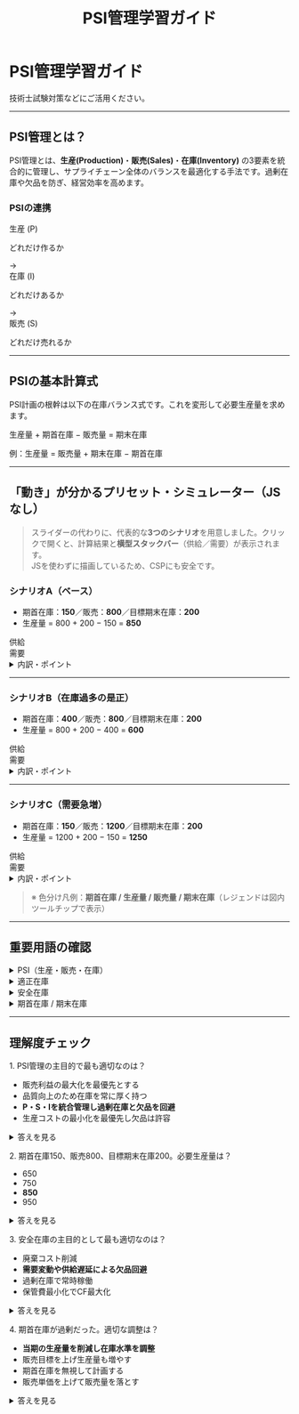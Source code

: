 ﻿---
title: "PSI管理学習ガイド"
description: "Production・Sales・Inventory を統合して最適化するための基礎とシミュレーター"
tags: ["PSI", "生産管理", "在庫", "販売計画"]
exam: "engineer"
status: published
---

# PSI管理学習ガイド

技術士試験対策などにご活用ください。

---

## PSI管理とは？

PSI管理とは、**生産(Production)**・**販売(Sales)**・**在庫(Inventory)** の3要素を統合的に管理し、サプライチェーン全体のバランスを最適化する手法です。過剰在庫や欠品を防ぎ、経営効率を高めます。

<div className="mt-6">
  <h3 className="font-semibold text-lg mb-3">PSIの連携</h3>
  <div className="flex flex-col md:flex-row items-center justify-around bg-slate-200 p-4 rounded-lg text-center">
    <div className="p-4 rounded-lg bg-blue-100 text-blue-800 w-40 mb-2 md:mb-0">
      <span className="font-bold text-xl">生産 (P)</span>
      <p className="text-sm">どれだけ作るか</p>
    </div>
    <div className="text-2xl font-mono text-slate-500 mx-4">→</div>
    <div className="p-4 rounded-lg bg-green-100 text-green-800 w-40 mb-2 md:mb-0">
      <span className="font-bold text-xl">在庫 (I)</span>
      <p className="text-sm">どれだけあるか</p>
    </div>
    <div className="text-2xl font-mono text-slate-500 mx-4">→</div>
    <div className="p-4 rounded-lg bg-amber-100 text-amber-800 w-40">
      <span className="font-bold text-xl">販売 (S)</span>
      <p className="text-sm">どれだけ売れるか</p>
    </div>
  </div>
</div>

---

## PSIの基本計算式

PSI計画の根幹は以下の在庫バランス式です。これを変形して必要生産量を求めます。

<div className="bg-slate-100 p-4 rounded-lg text-center">
  <p className="text-lg md:text-xl font-mono text-slate-700 tracking-tight">
    生産量 + 期首在庫 − 販売量 = 期末在庫
  </p>
</div>

<p className="mt-4 text-sm text-slate-600">
  例：<span className="font-mono">生産量 = 販売量 + 期末在庫 − 期首在庫</span>
</p>

---

## 「動き」が分かるプリセット・シミュレーター（JSなし）

> スライダーの代わりに、代表的な**3つのシナリオ**を用意しました。クリックで開くと、計算結果と**横型スタックバー**（供給／需要）が表示されます。  
> JSを使わずに描画しているため、CSPにも安全です。

### シナリオA（ベース）
- 期首在庫：**150**／販売：**800**／目標期末在庫：**200**  
- 生産量 = 800 + 200 − 150 = **850**

<div className="grid grid-cols-1 md:grid-cols-[80px_1fr] gap-3 my-3">
  <div className="text-sm text-right text-slate-600 md:self-center">供給</div>
  <div className="h-6 rounded overflow-hidden bg-slate-200">
    <span style={{width:"15%"}} className="inline-block h-full" title="期首在庫 150"></span>
    <span style={{width:"85%"}} className="inline-block h-full" title="生産量 850"></span>
  </div>

  <div className="text-sm text-right text-slate-600 md:self-center">需要</div>
  <div className="h-6 rounded overflow-hidden bg-slate-200">
    <span style={{width:"80%"}} className="inline-block h-full" title="販売量 800"></span>
    <span style={{width:"20%"}} className="inline-block h-full" title="期末在庫 200"></span>
  </div>
</div>

<details className="bg-white p-4 rounded-lg border">
  <summary className="cursor-pointer font-semibold">内訳・ポイント</summary>
  <ul className="list-disc list-inside text-slate-600 mt-2">
    <li>供給（期首在庫＋生産）＝ <b>1000</b>、需要（販売＋期末在庫）＝ <b>1000</b> でバランス。</li>
    <li>在庫をやや積み増ししつつ、販売要求を満たしています。</li>
  </ul>
</details>

---

### シナリオB（在庫過多の是正）
- 期首在庫：**400**／販売：**800**／目標期末在庫：**200**  
- 生産量 = 800 + 200 − 400 = **600**

<div className="grid grid-cols-1 md:grid-cols-[80px_1fr] gap-3 my-3">
  <div className="text-sm text-right text-slate-600 md:self-center">供給</div>
  <div className="h-6 rounded overflow-hidden bg-slate-200">
    <span style={{width:"40%"}} className="inline-block h-full" title="期首在庫 400"></span>
    <span style={{width:"60%"}} className="inline-block h-full" title="生産量 600"></span>
  </div>

  <div className="text-sm text-right text-slate-600 md:self-center">需要</div>
  <div className="h-6 rounded overflow-hidden bg-slate-200">
    <span style={{width:"80%"}} className="inline-block h-full" title="販売量 800"></span>
    <span style={{width:"20%"}} className="inline-block h-full" title="期末在庫 200"></span>
  </div>
</div>

<details className="bg-white p-4 rounded-lg border">
  <summary className="cursor-pointer font-semibold">内訳・ポイント</summary>
  <ul className="list-disc list-inside text-slate-600 mt-2">
    <li>在庫過多なので、生産を抑制（<b>600</b>）して在庫水準を調整。</li>
    <li>販売計画は維持しつつ、目標期末在庫に着地させています。</li>
  </ul>
</details>

---

### シナリオC（需要急増）
- 期首在庫：**150**／販売：**1200**／目標期末在庫：**200**  
- 生産量 = 1200 + 200 − 150 = **1250**

<div className="grid grid-cols-1 md:grid-cols-[80px_1fr] gap-3 my-3">
  <div className="text-sm text-right text-slate-600 md:self-center">供給</div>
  <div className="h-6 rounded overflow-hidden bg-slate-200">
    <span style={{width:"10.7%"}} className="inline-block h-full" title="期首在庫 150"></span>
    <span style={{width:"89.3%"}} className="inline-block h-full" title="生産量 1250"></span>
  </div>

  <div className="text-sm text-right text-slate-600 md:self-center">需要</div>
  <div className="h-6 rounded overflow-hidden bg-slate-200">
    <span style={{width:"85.7%"}} className="inline-block h-full" title="販売量 1200"></span>
    <span style={{width:"14.3%"}} className="inline-block h-full" title="期末在庫 200"></span>
  </div>
</div>

<details className="bg-white p-4 rounded-lg border">
  <summary className="cursor-pointer font-semibold">内訳・ポイント</summary>
  <ul className="list-disc list-inside text-slate-600 mt-2">
    <li>需要急増に対応するため、生産を大きく上積み（<b>1250</b>）。</li>
    <li>必要に応じて残業・外注・在庫政策（安全在庫の見直し）も検討対象。</li>
  </ul>
</details>

> ※ 色分け凡例：**期首在庫 / 生産量 / 販売量 / 期末在庫**（レジェンドは図内ツールチップで表示）

---

## 重要用語の確認

<details className="bg-white p-5 rounded-lg shadow-sm mb-2">
  <summary className="cursor-pointer font-semibold">PSI（生産・販売・在庫）</summary>
  <p className="mt-2 text-slate-600">
    Production / Sales / Inventory の頭文字。3指標を統合的に管理する考え方。
  </p>
</details>

<details className="bg-white p-5 rounded-lg shadow-sm mb-2">
  <summary className="cursor-pointer font-semibold">適正在庫</summary>
  <p className="mt-2 text-slate-600">
    欠品を起こさず、かつ過剰在庫によるコスト増も招かない在庫水準。
  </p>
</details>

<details className="bg-white p-5 rounded-lg shadow-sm mb-2">
  <summary className="cursor-pointer font-semibold">安全在庫</summary>
  <p className="mt-2 text-slate-600">
    需要変動や供給遅延に備える緩衝在庫。
  </p>
</details>

<details className="bg-white p-5 rounded-lg shadow-sm">
  <summary className="cursor-pointer font-semibold">期首在庫 / 期末在庫</summary>
  <p className="mt-2 text-slate-600">
    期間の始まり/終わりの在庫量。期末在庫は次期の期首在庫となる。
  </p>
</details>

---

## 理解度チェック

<div className="bg-white p-6 rounded-lg shadow-sm">
  <div className="mb-4">
    <p className="font-semibold mb-2">1. PSI管理の主目的で最も適切なのは？</p>
    <ul className="list-disc list-inside text-slate-700">
      <li>販売利益の最大化を最優先とする</li>
      <li>品質向上のため在庫を常に厚く持つ</li>
      <li><b>P・S・Iを統合管理し過剰在庫と欠品を回避</b></li>
      <li>生産コストの最小化を最優先し欠品は許容</li>
    </ul>
    <details className="mt-2">
      <summary className="cursor-pointer inline-block bg-slate-200 px-3 py-1 rounded">答えを見る</summary>
      <div className="mt-2 text-slate-700">
        正解：<b>「P・S・Iを統合管理し過剰在庫と欠品を回避」</b>。3要素のバランス最適化が核です。
      </div>
    </details>
  </div>

  <div className="mb-4">
    <p className="font-semibold mb-2">2. 期首在庫150、販売800、目標期末在庫200。必要生産量は？</p>
    <ul className="list-disc list-inside text-slate-700">
      <li>650</li><li>750</li><li><b>850</b></li><li>950</li>
    </ul>
    <details className="mt-2">
      <summary className="cursor-pointer inline-block bg-slate-200 px-3 py-1 rounded">答えを見る</summary>
      <div className="mt-2 text-slate-700">
        正解：<b>850</b>（生産量 = 800 + 200 − 150）
      </div>
    </details>
  </div>

  <div className="mb-4">
    <p className="font-semibold mb-2">3. 安全在庫の主目的として最も適切なのは？</p>
    <ul className="list-disc list-inside text-slate-700">
      <li>廃棄コスト削減</li>
      <li><b>需要変動や供給遅延による欠品回避</b></li>
      <li>過剰在庫で常時稼働</li>
      <li>保管費最小化でCF最大化</li>
    </ul>
    <details className="mt-2">
      <summary className="cursor-pointer inline-block bg-slate-200 px-3 py-1 rounded">答えを見る</summary>
      <div className="mt-2 text-slate-700">
        正解：<b>需要変動や供給遅延による欠品回避</b>。不確実性に備えるバッファです。
      </div>
    </details>
  </div>

  <div>
    <p className="font-semibold mb-2">4. 期首在庫が過剰だった。適切な調整は？</p>
    <ul className="list-disc list-inside text-slate-700">
      <li><b>当期の生産量を削減し在庫水準を調整</b></li>
      <li>販売目標を上げ生産量も増やす</li>
      <li>期首在庫を無視して計画する</li>
      <li>販売単価を上げて販売量を落とす</li>
    </ul>
    <details className="mt-2">
      <summary className="cursor-pointer inline-block bg-slate-200 px-3 py-1 rounded">答えを見る</summary>
      <div className="mt-2 text-slate-700">
        正解：<b>当期の生産量を削減</b>。過剰在庫の直接的対策です（販売増との併用も有効）。
      </div>
    </details>
  </div>
</div>
